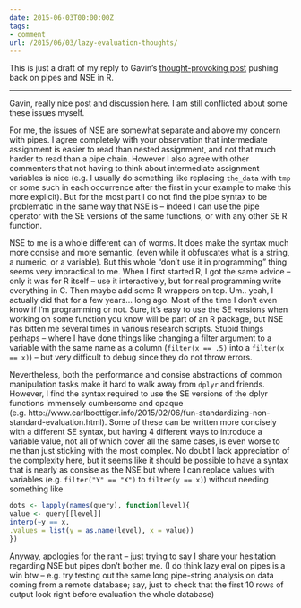 ```yaml
---
date: 2015-06-03T00:00:00Z
tags:
- comment
url: /2015/06/03/lazy-evaluation-thoughts/
---
```


This is just a draft of my reply to Gavin's [thought-provoking post](http://www.fromthebottomoftheheap.net/2015/06/03/my-aversion-to-pipes/) pushing back on pipes and NSE in R.

---

Gavin, really nice post and discussion here.  I am still conflicted about some these issues myself. 

For me, the issues of NSE are somewhat separate and above my concern with pipes.  I agree completely with your observation that intermediate assignment is easier to read than nested assignment, and not that much harder to read than a pipe chain.  However I also agree with other commenters that not having to think about intermediate assignment variables is nice (e.g. I usually do something like replacing `the_data` with `tmp` or some such in each occurrence after the first in your example to make this more explicit). But for the most part I do not find the pipe syntax to be problematic in the same way that NSE is -- indeed I can use the pipe operator with the SE versions of the same functions, or with any other SE R function.

NSE to me is a whole different can of worms.  It does make the syntax much more consise and more semantic, (even while it obfuscates what is a string, a numeric, or a variable).  But this whole "don't use it in programming" thing seems very impractical to me.  When I first started R, I got the same advice -- only it was for R itself -- use it interactively, but for real programming write everything in C.  Then maybe add some R wrappers on top.  Um.. yeah, I actually did that for a few years... long ago.  Most of the time I don't even know if I'm programming or not.  Sure, it's easy to use the SE versions when working on some function you know will be part of an R package, but NSE has bitten me several times in various research scripts.  Stupid things perhaps -- where I have done things like changing a filter argument to a variable with the same name as a column (`filter(x == .5)` into a `filter(x == x)`) -- but very difficult to debug since they do not throw errors.

Nevertheless, both the performance and consise abstractions of common manipulation tasks make it hard to walk away from `dplyr` and friends.  However, I find the syntax required to use the SE versions of the dplyr functions immensely cumbersome and opaque (e.g. http://www.carlboettiger.info/2015/02/06/fun-standardizing-non-standard-evaluation.html).  Some of these can be written more concisely with a different SE syntax, but having 4 different ways to introduce a variable value, not all of which cover all the same cases, is even worse to me than just sticking with the most complex.  No doubt I lack appreciation of the complexity here, but it seems like it should be possible to have a syntax that is nearly as consise as the NSE but where I can replace values with variables (e.g.  `filter("Y" == "X")` to `filter(y == x)`) without needing something like

```r
dots <- lapply(names(query), function(level){
value <- query[[level]]
interp(~y == x, 
.values = list(y = as.name(level), x = value))
})
``` 


Anyway, apologies for the rant -- just trying to say I share your hesitation regarding NSE but pipes don't bother me.  (I do think lazy eval on pipes is a win btw -- e.g. try testing out the same long pipe-string analysis on data coming from a remote database; say, just to check that the first 10 rows of output look right before evaluation the whole database)

